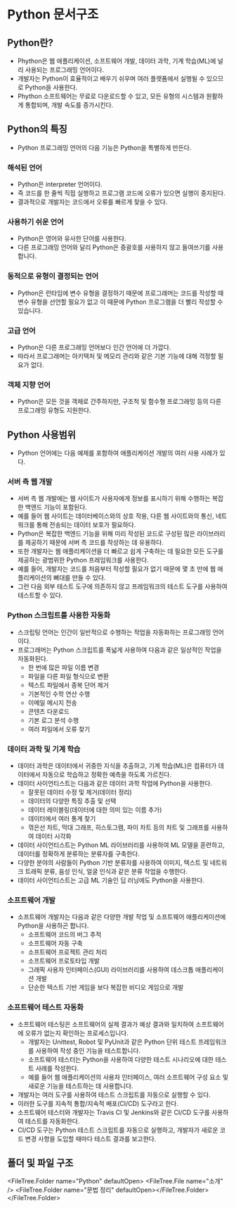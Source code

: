 
# Python 문서구조

## Python란?

- Phython은 웹 애플리케이션, 소프트웨어 개발, 데이터 과학, 기계 학습(ML)에 널리 사용되는 프로그래밍 언어이다.
- 개발자는 Python이 효율적이고 배우기 쉬우며 여러 플랫폼에서 실행될 수 있으므로 Python을 사용한다.
- Phython 소프트웨어는 무료로 다운로드할 수 있고, 모든 유형의 시스템과 원활하게 통합되며, 개발 속도를 증가시킨다.

## Python의 특징

- Python 프로그래밍 언어의 다음 기능은 Python을 특별하게 만든다.

### 해석된 언어

- Python은 interpreter 언어이다.
- 즉 코드를 한 줄씩 직접 실행하고 프로그램 코드에 오류가 있으면 실행이 중지된다.
- 결과적으로 개발자는 코드에서 오류를 빠르게 찾을 수 있다.

### 사용하기 쉬운 언어

- Python은 영어와 유사한 단어를 사용한다.
- 다른 프로그래밍 언어와 달리 Python은 중괄호를 사용하지 않고 들여쓰기를 사용합니다.

### 동적으로 유형이 결정되는 언어

- Python은 런타임에 변수 유형을 결정하기 때문에 프로그래머는 코드를 작성할 때 변수 유형을 선언할 필요가 없고 이 때문에 Python 프로그램을 더 빨리 작성할 수 있습니다.

### 고급 언어

- Python은 다른 프로그래밍 언어보다 인간 언어에 더 가깝다.
- 따라서 프로그래머는 아키텍처 및 메모리 관리와 같은 기본 기능에 대해 걱정할 필요가 없다.

### 객체 지향 언어

- Python은 모든 것을 객체로 간주하지만, 구조적 및 함수형 프로그래밍 등의 다른 프로그래밍 유형도 지원한다.

## Python 사용범위

- Python 언어에는 다음 예제를 포함하여 애플리케이션 개발의 여러 사용 사례가 있다.

### 서버 측 웹 개발

- 서버 측 웹 개발에는 웹 사이트가 사용자에게 정보를 표시하기 위해 수행하는 복잡한 백엔드 기능이 포함된다.
- 예를 들어 웹 사이트는 데이터베이스와의 상호 작용, 다른 웹 사이트와의 통신, 네트워크를 통해 전송되는 데이터 보호가 필요하다.
- Python은 복잡한 백엔드 기능을 위해 미리 작성된 코드로 구성된 많은 라이브러리를 제공하기 때문에 서버 측 코드를 작성하는 데 유용하다.
- 또한 개발자는 웹 애플리케이션을 더 빠르고 쉽게 구축하는 데 필요한 모든 도구를 제공하는 광범위한 Python 프레임워크를 사용한다.
- 예를 들어, 개발자는 코드를 처음부터 작성할 필요가 없기 때문에 몇 초 만에 웹 애플리케이션의 뼈대를 만들 수 있다.
- 그런 다음 외부 테스트 도구에 의존하지 않고 프레임워크의 테스트 도구를 사용하여 테스트할 수 있다.

### Python 스크립트를 사용한 자동화

- 스크립팅 언어는 인간이 일반적으로 수행하는 작업을 자동화하는 프로그래밍 언어이다.
- 프로그래머는 Python 스크립트를 폭넓게 사용하여 다음과 같은 일상적인 작업을 자동화된다.
  - 한 번에 많은 파일 이름 변경
  - 파일을 다른 파일 형식으로 변환
  - 텍스트 파일에서 중복 단어 제거
  - 기본적인 수학 연산 수행
  - 이메일 메시지 전송
  - 콘텐츠 다운로드
  - 기본 로그 분석 수행
  - 여러 파일에서 오류 찾기

### 데이터 과학 및 기계 학습

- 데이터 과학은 데이터에서 귀중한 지식을 추출하고, 기계 학습(ML)은 컴퓨터가 데이터에서 자동으로 학습하고 정확한 예측을 하도록 가르친다.
- 데이터 사이언티스트는 다음과 같은 데이터 과학 작업에 Python을 사용한다.
  - 잘못된 데이터 수정 및 제거(데이터 정리)
  - 데이터의 다양한 특징 추출 및 선택
  - 데이터 레이블링(데이터에 대한 의미 있는 이름 추가)
  - 데이터에서 여러 통계 찾기
  - 꺾은선 차트, 막대 그래프, 히스토그램, 파이 차트 등의 차트 및 그래프를 사용하여 데이터 시각화
- 데이터 사이언티스트는 Python ML 라이브러리를 사용하여 ML 모델을 훈련하고, 데이터를 정확하게 분류하는 분류자를 구축한다.
- 다양한 분야의 사람들이 Python 기반 분류자를 사용하여 이미지, 텍스트 및 네트워크 트래픽 분류, 음성 인식, 얼굴 인식과 같은 분류 작업을 수행한다.
- 데이터 사이언티스트는 고급 ML 기술인 딥 러닝에도 Python을 사용한다.

### 소프트웨어 개발

- 소프트웨어 개발자는 다음과 같은 다양한 개발 작업 및 소프트웨어 애플리케이션에 Python을 사용하곤 합니다.
  - 소프트웨어 코드의 버그 추적
  - 소프트웨어 자동 구축
  - 소프트웨어 프로젝트 관리 처리
  - 소프트웨어 프로토타입 개발
  - 그래픽 사용자 인터페이스(GUI) 라이브러리를 사용하여 데스크톱 애플리케이션 개발
  - 단순한 텍스트 기반 게임을 보다 복잡한 비디오 게임으로 개발

### 소프트웨어 테스트 자동화

- 소프트웨어 테스팅은 소프트웨어의 실제 결과가 예상 결과와 일치하여 소프트웨어에 오류가 없는지 확인하는 프로세스입니다.
  - 개발자는 Unittest, Robot 및 PyUnit과 같은 Python 단위 테스트 프레임워크를 사용하여 작성 중인 기능을 테스트합니다.
  - 소프트웨어 테스터는 Python을 사용하여 다양한 테스트 시나리오에 대한 테스트 사례를 작성한다.
  - 예를 들어 웹 애플리케이션의 사용자 인터페이스, 여러 소프트웨어 구성 요소 및 새로운 기능을 테스트하는 데 사용합니다.
- 개발자는 여러 도구를 사용하여 테스트 스크립트를 자동으로 실행할 수 있다.
- 이러한 도구를 지속적 통합/지속적 배포(CI/CD) 도구라고 한다.
- 소프트웨어 테스터와 개발자는 Travis CI 및 Jenkins와 같은 CI/CD 도구를 사용하여 테스트를 자동화한다.
- CI/CD 도구는 Python 테스트 스크립트를 자동으로 실행하고, 개발자가 새로운 코드 변경 사항을 도입할 때마다 테스트 결과를 보고한다.

## 폴더 및 파일 구조

<FileTree.Folder name="Python" defaultOpen>
  <FileTree.File name="소개" />
  <FileTree.Folder name="문법 정리" defaultOpen></FileTree.Folder>
</FileTree.Folder>
